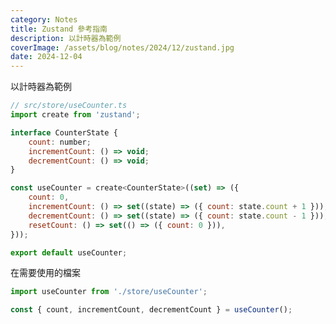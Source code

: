 ```yaml
---
category: Notes
title: Zustand 參考指南
description: 以計時器為範例
coverImage: /assets/blog/notes/2024/12/zustand.jpg
date: 2024-12-04
---
```


以計時器為範例

```javascript
// src/store/useCounter.ts
import create from 'zustand';

interface CounterState {
    count: number;
    incrementCount: () => void;
    decrementCount: () => void;
}

const useCounter = create<CounterState>((set) => ({
    count: 0,
    incrementCount: () => set((state) => ({ count: state.count + 1 })),
    decrementCount: () => set((state) => ({ count: state.count - 1 })),
    resetCount: () => set(() => ({ count: 0 })),
}));

export default useCounter;
```

在需要使用的檔案

```javascript
import useCounter from './store/useCounter';

const { count, incrementCount, decrementCount } = useCounter();
```
